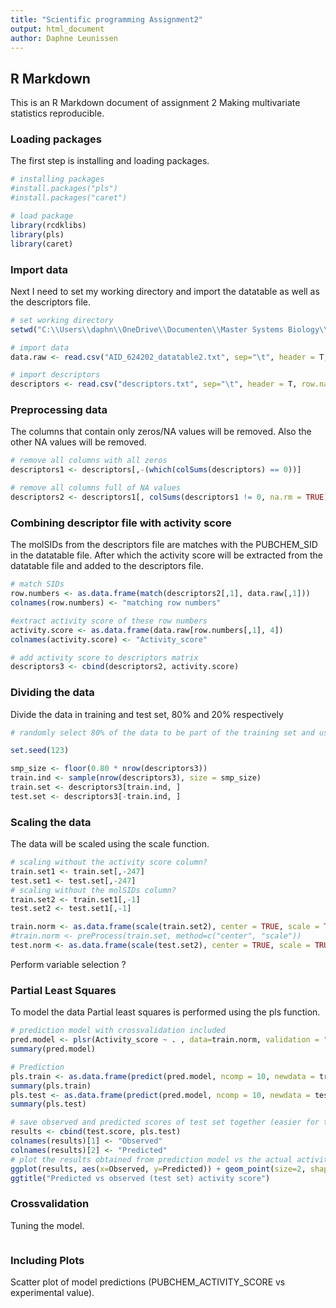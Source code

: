 ```yaml
---
title: "Scientific programming Assignment2"
output: html_document
author: Daphne Leunissen
---
```

## R Markdown

This is an R Markdown document of assignment 2 Making multivariate statistics reproducible. 

### Loading packages
The first step is installing and loading packages. 
``` r

# installing packages
#install.packages("pls")
#install.packages("caret")

# load package
library(rcdklibs)
library(pls)
library(caret)

```

### Import data
Next I need to set my working directory and import the datatable as well as the descriptors file.
```r

# set working directory
setwd("C:\\Users\\daphn\\OneDrive\\Documenten\\Master Systems Biology\\Scientific programming\\assignment2\\")

# import data
data.raw <- read.csv("AID_624202_datatable2.txt", sep="\t", header = T, row.names = 1)

# import descriptors
descriptors <- read.csv("descriptors.txt", sep="\t", header = T, row.names = 1)

```

### Preprocessing data
The columns that contain only zeros/NA values will be removed. Also the other NA values will be removed.
``` r

# remove all columns with all zeros
descriptors1 <- descriptors[,-(which(colSums(descriptors) == 0))] 

# remove all columns full of NA values
descriptors2 <- descriptors1[, colSums(descriptors1 != 0, na.rm = TRUE) > 0]

```

### Combining descriptor file with activity score
The molSIDs from the descriptors file are matches with the PUBCHEM_SID in the datatable file. After which the activity score will be extracted from the datatable file and added to the descriptors file. 
``` r
# match SIDs
row.numbers <- as.data.frame(match(descriptors2[,1], data.raw[,1]))
colnames(row.numbers) <- "matching row numbers"

#extract activity score of these row numbers
activity.score <- as.data.frame(data.raw[row.numbers[,1], 4])
colnames(activity.score) <- "Activity_score"

# add activity score to descriptors matrix
descriptors3 <- cbind(descriptors2, activity.score)

``` 

### Dividing the data
Divide the data in training and test set, 80% and 20% respectively  
``` r
# randomly select 80% of the data to be part of the training set and use the rest of the sample for the test set

set.seed(123)

smp_size <- floor(0.80 * nrow(descriptors3))
train.ind <- sample(nrow(descriptors3), size = smp_size)
train.set <- descriptors3[train.ind, ]
test.set <- descriptors3[-train.ind, ]

``` 

### Scaling the data
The data will be scaled using the scale function.
``` r
# scaling without the activity score column?
train.set1 <- train.set[,-247]
test.set1 <- test.set[,-247]
# scaling without the molSIDs column?
train.set2 <- train.set1[,-1]
test.set2 <- test.set1[,-1]

train.norm <- as.data.frame(scale(train.set2), center = TRUE, scale = TRUE)
#train.norm <- preProcess(train.set, method=c("center", "scale"))
test.norm <- as.data.frame(scale(test.set2), center = TRUE, scale = TRUE)

``` 

Perform variable selection ?

### Partial Least Squares
To model the data Partial least squares is performed using the pls function.
``` r

# prediction model with crossvalidation included
pred.model <- plsr(Activity_score ~ . , data=train.norm, validation = "CV")      
summary(pred.model)

# Prediction 
pls.train <- as.data.frame(predict(pred.model, ncomp = 10, newdata = train.norm))
summary(pls.train)
pls.test <- as.data.frame(predict(pred.model, ncomp = 10, newdata = test.norm))
summary(pls.test)

# save observed and predicted scores of test set together (easier for the plot)
results <- cbind(test.score, pls.test)
colnames(results)[1] <- "Observed"
colnames(results)[2] <- "Predicted"
# plot the results obtained from prediction model vs the actual activity scores
ggplot(results, aes(x=Observed, y=Predicted)) + geom_point(size=2, shape=17) +
ggtitle("Predicted vs observed (test set) activity score")

``` 

### Crossvalidation
Tuning the model. 
``` r


``` 

### Including Plots
Scatter plot of model predictions (PUBCHEM_ACTIVITY_SCORE vs experimental value).
